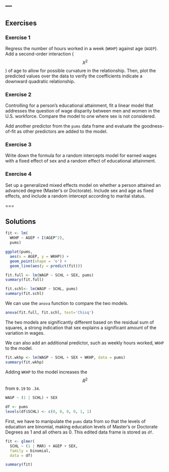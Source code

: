 ---
---

## Exercises

### Exercise 1

Regress the number of hours worked in a week (`WKHP`) against age (`AGEP`). Add a second-order interaction ($$X^2$$) of age to allow for
possible curvature in the relationship. Then, plot the predicted values over the data
to verify the coefficients indicate a downward quadratic relationship.

### Exercise 2

Controlling for a person's educational attainment, fit a linear model that
addresses the question of wage disparity between men and women in the U.S.
workforce. Compare the model to one where sex is not considered.

Add another predictor from the `pums` data frame and evaluate the goodness-of-fit as other predictors are added to the model.

### Exercise 3

Write down the formula for a random intercepts model for earned wages with a
fixed effect of sex and a random effect of educational attainment.

### Exercise 4

Set up a generalized mixed effects model on whether a person attained an advanced
degree (Master's or Doctorate). Include sex and age as fixed effects, and include
a random intercept according to marital status.

===

## Solutions

```r
fit <- lm(
  WKHP ~ AGEP + I(AGEP^2),
  pums)

ggplot(pums,
  aes(x = AGEP, y = WKHP)) +
  geom_point(shape = 'o') +
  geom_line(aes(y = predict(fit)))
```

```r
fit.full <- lm(WAGP ~ SCHL + SEX, pums)
summary(fit.full)
```

```r
fit.schl<- lm(WAGP ~ SCHL, pums)
summary(fit.schl)
```

We can use the `anova` function to compare the two models. 

```r
anova(fit.full, fit.schl, test='Chisq')
```

The two models are significantly different based on the residual sum of squares, a strong indication that sex explains a significant amount of the variation in wages.

We can also add an additional predictor, such as weekly hours worked, `WKHP` to the model. 

```r
fit.wkhp <- lm(WAGP ~ SCHL + SEX + WKHP, data = pums) 
summary(fit.wkhp)
```

Adding `WKHP` to the model increases the $$R^2$$ from `0.19` to `.34`.

```r
WAGP ~ (1 | SCHL) + SEX
```

```r
df <- pums
levels(df$SCHL) <- c(0, 0, 0, 0, 1, 1) 
```

First, we have to manipulate the `pums` data from so that the levels of education are binomial, making education levels of Master's or Doctorate Degrees as 1 and all others as 0. This edited data frame is stored as `df`.

```r
fit <- glmer(
  SCHL ~ (1 | MAR) + AGEP + SEX,
  family = binomial,
  data = df)

summary(fit)
```


